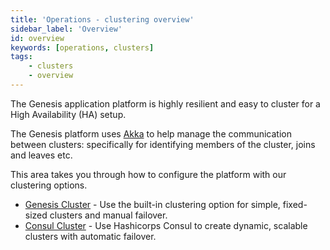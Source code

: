 ```yaml
---
title: 'Operations - clustering overview'
sidebar_label: 'Overview'
id: overview
keywords: [operations, clusters]
tags:
    - clusters
    - overview
---
```


The Genesis application platform is highly resilient and easy to cluster for a High Availability (HA) setup.

The Genesis platform uses [Akka](https://akka.io/) to help manage the communication between clusters: specifically for identifying members of the cluster, joins and leaves etc.

This area takes you through how to configure the platform with our clustering options.

 - [Genesis Cluster](02_genesis.mdx) - Use the built-in clustering option for simple, fixed-sized clusters and manual failover.
 - [Consul Cluster](03_consul.mdx) - Use Hashicorps Consul to create dynamic, scalable clusters with automatic failover.
